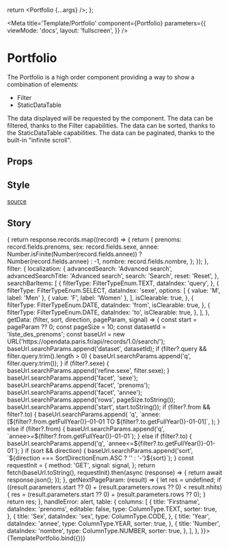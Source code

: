 


  return <Portfolio {...args} />;
};

<Meta
  title='Template/Portfolio'
  component={Portfolio}
  parameters={{
    viewMode: 'docs',
    layout: 'fullscreen',
  }}
/>

# Portfolio

The Portfolio is a high order component providing a way to show a combination of elements:

- <LinkTo kind='organism--filter'>Filter</LinkTo>
- <LinkTo story='organism-datatable--static-data-table'>StaticDataTable</LinkTo>

The data displayed will be requested by the component.
The data can be filtered, thanks to the Filter capabilities.
The data can be sorted, thanks to the StaticDataTable capabilities.
The data can be paginated, thanks to the built-in "infinite scroll".

## Props

<ArgsTable of={Portfolio} sort='requiredFirst' />

## Style

[source](https://github.com/CharlesCoqueret/ghost-design-system/blob/main/src/assets/_portfolio.scss)

<Source language='css' dark format={true} code={portfolioStyle} />

## Story

<Canvas>
  <Story
    name='Portfolio'
    args={{
      convertData: (response) => {
        return response.records.map((record) => {
          return {
            prenoms: record.fields.prenoms,
            sex: record.fields.sexe,
            annee: Number.isFinite(Number(record.fields.annee)) ? Number(record.fields.annee) : -1,
            nombre: record.fields.nombre,
          };
        });
      },
      filter: {
        localization: {
          advancedSearch: 'Advanced search',
          advancedSearchTitle: 'Advanced search',
          search: 'Search',
          reset: 'Reset',
        },
        searchBarItems: [
          {
            filterType: FilterTypeEnum.TEXT,
            dataIndex: 'query',
          },
          {
            filterType: FilterTypeEnum.SELECT,
            dataIndex: 'sexe',
            options: [
              { value: 'M', label: 'Men' },
              { value: 'F', label: 'Women' },
            ],
            isClearable: true,
          },
          {
            filterType: FilterTypeEnum.DATE,
            dataIndex: 'from',
            isClearable: true,
          },
          {
            filterType: FilterTypeEnum.DATE,
            dataIndex: 'to',
            isClearable: true,
          },
        ],
      },
      getData: (filter, sort, direction, pageParam, signal) => {
        const start = pageParam ?? 0;
        const pageSize = 10;
        const datasetId = 'liste_des_prenoms';
        const baseUrl = new URL('https://opendata.paris.fr/api/records/1.0/search/');
        baseUrl.searchParams.append('dataset', datasetId);
        if (filter?.query && filter.query.trim().length > 0) {
          baseUrl.searchParams.append('q', filter.query.trim());
        }
        if (filter?.sexe) {
          baseUrl.searchParams.append('refine.sexe', filter.sexe);
        }
        baseUrl.searchParams.append('facet', 'sexe');
        baseUrl.searchParams.append('facet', 'prenoms');
        baseUrl.searchParams.append('facet', 'annee');
        baseUrl.searchParams.append('rows', pageSize.toString());
        baseUrl.searchParams.append('start', start.toString());
        if (filter?.from && filter?.to) {
          baseUrl.searchParams.append(
            'q',
            `annee:[${filter?.from.getFullYear()}-01-01 TO ${filter?.to.getFullYear()}-01-01]`,
          );
        } else if (filter?.from) {
          baseUrl.searchParams.append('q', `annee>=${filter?.from.getFullYear()}-01-01`);
        } else if (filter?.to) {
          baseUrl.searchParams.append('q', `annee<=${filter?.to.getFullYear()}-01-01`);
        }
        if (sort && direction) {
          baseUrl.searchParams.append('sort', `${direction === SortDirectionEnum.ASC ? '' : '-'}${sort}`);
        }
        const requestInit = {
          method: 'GET',
          signal: signal,
        };
        return fetch(baseUrl.toString(), requestInit).then(async (response) => {
          return await response.json();
        });
      },
      getNextPageParam: (result) => {
        let res = undefined;
        if ((result.parameters.start ?? 0) + (result.parameters.rows ?? 0) < result.nhits) {
          res = (result.parameters.start ?? 0) + (result.parameters.rows ?? 0);
        }
        return res;
      },
      handleError: alert,
      table: {
        columns: [
          {
            title: 'Firstname',
            dataIndex: 'prenoms',
            editable: false,
            type: ColumnType.TEXT,
            sorter: true,
          },
          {
            title: 'Sex',
            dataIndex: 'sex',
            type: ColumnType.CODE,
          },
          {
            title: 'Year',
            dataIndex: 'annee',
            type: ColumnType.YEAR,
            sorter: true,
          },
          {
            title: 'Number',
            dataIndex: 'nombre',
            type: ColumnType.NUMBER,
            sorter: true,
          },
        ],
      },
    }}>
    {TemplatePortfolio.bind({})}
  </Story>
</Canvas>
